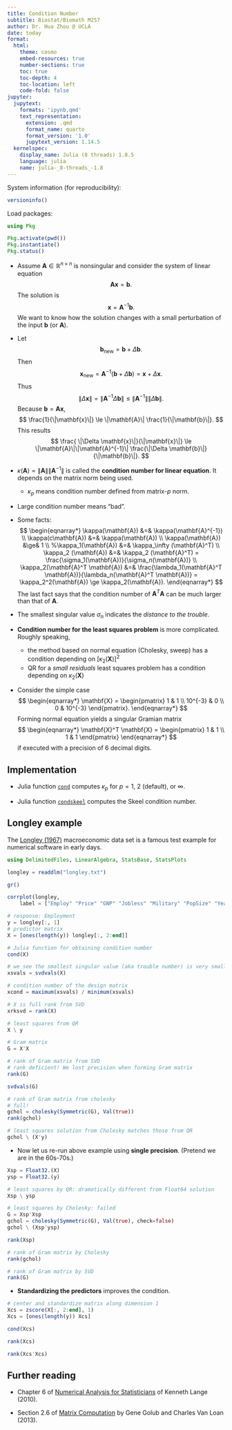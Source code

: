 ```yaml
---
title: Condition Number
subtitle: Biostat/Biomath M257
author: Dr. Hua Zhou @ UCLA
date: today
format:
  html:
    theme: cosmo
    embed-resources: true
    number-sections: true
    toc: true
    toc-depth: 4
    toc-location: left
    code-fold: false
jupyter:
  jupytext:
    formats: 'ipynb,qmd'
    text_representation:
      extension: .qmd
      format_name: quarto
      format_version: '1.0'
      jupytext_version: 1.14.5
  kernelspec:
    display_name: Julia (8 threads) 1.8.5
    language: julia
    name: julia-_8-threads_-1.8
---
```


System information (for reproducibility):

```julia
versioninfo()
```

Load packages:

```julia
using Pkg

Pkg.activate(pwd())
Pkg.instantiate()
Pkg.status()
```

* Assume $\mathbf{A} \in \mathbb{R}^{n \times n}$ is nonsingular and consider the system of linear equation 
$$
\mathbf{A} \mathbf{x} = \mathbf{b}.
$$
The solution is 
$$
\mathbf{x} = \mathbf{A}^{-1}  \mathbf{b}.
$$
We want to know how the solution changes with a small perturbation of the input $\mathbf{b}$ (or $\mathbf{A}$).

* Let 
$$
\mathbf{b}_{\text{new}} = \mathbf{b} + \Delta \mathbf{b}.
$$
Then 
$$
\mathbf{x}_{\text{new}} = \mathbf{A}^{-1} (\mathbf{b} + \Delta \mathbf{b}) = \mathbf{x} + \Delta \mathbf{x}.
$$
Thus 
$$
\|\Delta \mathbf{x}\| = \|\mathbf{A}^{-1} \Delta \mathbf{b}\| \le \|\mathbf{A}^{-1}\| \|\Delta \mathbf{b}\|.
$$
Because $\mathbf{b} = \mathbf{A} \mathbf{x}$, 
$$
\frac{1}{\|\mathbf{x}\|} \le \|\mathbf{A}\| \frac{1}{\|\mathbf{b}\|}.
$$
This results 
$$
\frac{ \|\Delta \mathbf{x}\|}{\|\mathbf{x}\|} \le \|\mathbf{A}\|\|\mathbf{A}^{-1}\| \frac{\|\Delta \mathbf{b}\|}{\|\mathbf{b}\|}.
$$

* $\kappa(\mathbf{A}) = \|\mathbf{A}\| \|\mathbf{A}^{-1}\|$ is called the **condition number for linear equation**. It depends on the matrix norm being used.  
    * $\kappa_p$ means condition number defined from matrix-$p$ norm.

* Large condition number means "bad".

* Some facts:  
$$
\begin{eqnarray*}
\kappa(\mathbf{A}) &=& \kappa(\mathbf{A}^{-1})	\\
\kappa(c\mathbf{A}) &=& \kappa(\mathbf{A})	\\
\kappa(\mathbf{A}) &\ge& 1	\\
%\kappa_1(\mathbf{A}) &=& \kappa_\infty (\mathbf{A}^T)	\\
\kappa_2 (\mathbf{A}) &=& \kappa_2 (\mathbf{A}^T) = \frac{\sigma_1(\mathbf{A})}{\sigma_n(\mathbf{A})}	\\
\kappa_2(\mathbf{A}^T \mathbf{A}) &=& \frac{\lambda_1(\mathbf{A}^T \mathbf{A})}{\lambda_n(\mathbf{A}^T \mathbf{A})} =  \kappa_2^2(\mathbf{A}) \ge \kappa_2(\mathbf{A}).
\end{eqnarray*}
$$
The last fact says that the condition number of $\mathbf{A}^T \mathbf{A}$ can be much larger than that of $\mathbf{A}$.

* The smallest singular value $\sigma_n$ indicates the _distance to the trouble_.

* **Condition number for the least squares problem** is more complicated. Roughly speaking, 
    - the method based on normal equation (Cholesky, sweep) has a condition depending on $[\kappa_2(\mathbf{X})]^2$ 
    - QR for a _small residuals_ least squares problem has a condition depending on $\kappa_2(\mathbf{X})$
    
* Consider the simple case
$$
\begin{eqnarray*}
	\mathbf{X} = \begin{pmatrix}
	1 & 1 \\
	10^{-3} & 0 \\
	0 & 10^{-3}
	\end{pmatrix}.
\end{eqnarray*}
$$
Forming normal equation yields a singular Gramian matrix
$$
\begin{eqnarray*}
	\mathbf{X}^T \mathbf{X} = \begin{pmatrix}
	1 & 1 \\
	1 & 1
	\end{pmatrix}
\end{eqnarray*}
$$
if executed with a precision of 6 decimal digits.

## Implementation

* Julia function [`cond`](https://docs.julialang.org/en/v1/stdlib/LinearAlgebra/#LinearAlgebra.cond) computes $\kappa_p$ for $p=1$, 2 (default), or $\infty$.

* Julia function [`condskeel`](https://docs.julialang.org/en/v1/stdlib/LinearAlgebra/#LinearAlgebra.condskeel) computes the Skeel condition number.

## Longley example

The [Longley (1967)](https://www.jstor.org/stable/2283673?seq=1#page_scan_tab_contents) macroeconomic data set is a famous test example for numerical software in early days.

```julia
using DelimitedFiles, LinearAlgebra, StatsBase, StatsPlots

longley = readdlm("longley.txt")
```

```julia
gr()

corrplot(longley, 
    label = ["Employ" "Price" "GNP" "Jobless" "Military" "PopSize" "Year"])
```

```julia
# response: Employment
y = longley[:, 1]
# predictor matrix
X = [ones(length(y)) longley[:, 2:end]]
```

```julia
# Julia function for obtaining condition number
cond(X)
```

```julia
# we see the smallest singular value (aka trouble number) is very small
xsvals = svdvals(X)
```

```julia
# condition number of the design matrix
xcond = maximum(xsvals) / minimum(xsvals)
```

```julia
# X is full rank from SVD
xrksvd = rank(X)
```

```julia
# least squares from QR
X \ y
```

```julia
# Gram matrix
G = X'X
```

```julia
# rank of Gram matrix from SVD
# rank deficient! We lost precision when forming Gram matrix
rank(G)
```

```julia
svdvals(G)
```

```julia
# rank of Gram matrix from cholesky
# full!
gchol = cholesky(Symmetric(G), Val(true))
rank(gchol)
```

```julia
# least squares solution from Cholesky matches those from QR
gchol \ (X'y)
```

* Now let us re-run above example using **single precision**. (Pretend we are in the 60s-70s.)

```julia
Xsp = Float32.(X)
ysp = Float32.(y)

# least squares by QR: dramatically different from Float64 solution
Xsp \ ysp
```

```julia
# least squares by Cholesky: failed
G = Xsp'Xsp
gchol = cholesky(Symmetric(G), Val(true), check=false)
gchol \ (Xsp'ysp)
```

```julia
rank(Xsp)
```

```julia
# rank of Gram matrix by Cholesky
rank(gchol)
```

```julia
# rank of Gram matrix by SVD
rank(G)
```

* **Standardizing the predictors** improves the condition.

```julia
# center and standardize matrix along dimension 1
Xcs = zscore(X[:, 2:end], 1)
Xcs = [ones(length(y)) Xcs]
```

```julia
cond(Xcs)
```

```julia
rank(Xcs)
```

```julia
rank(Xcs'Xcs)
```

## Further reading

* Chapter 6 of [Numerical Analysis for Statisticians](http://ucla.worldcat.org/title/numerical-analysis-for-statisticians/oclc/793808354&referer=brief_results) of Kenneth Lange (2010).

* Section 2.6 of [Matrix Computation](http://catalog.library.ucla.edu/vwebv/holdingsInfo?bibId=7122088) by Gene Golub and Charles Van Loan (2013).

